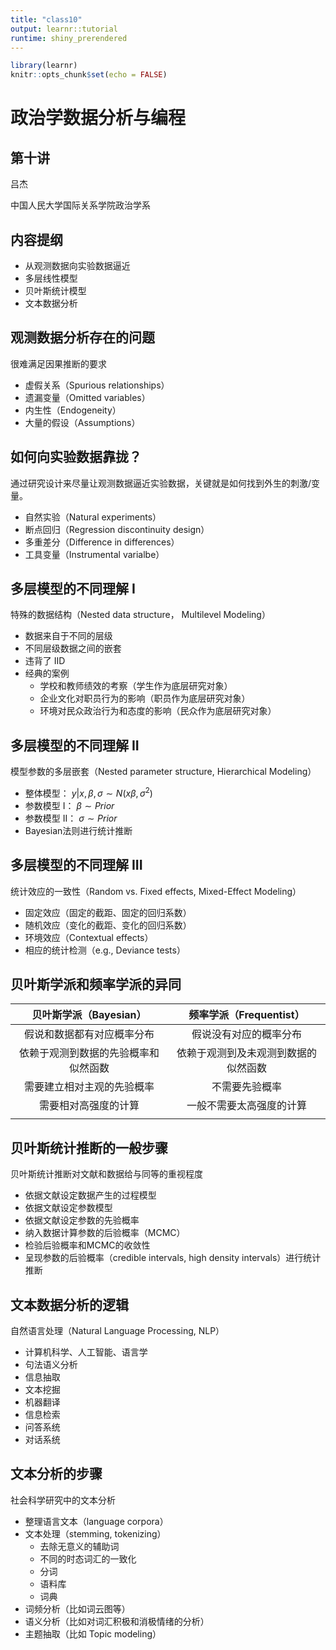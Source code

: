 ```yaml
---
title: "class10"
output: learnr::tutorial
runtime: shiny_prerendered
---
```


```r
library(learnr)
knitr::opts_chunk$set(echo = FALSE)
```


## 
<h1> 政治学数据分析与编程 </h1>
<h2> 第十讲 </h2>

吕杰

中国人民大学国际关系学院政治学系

<script language=JavaScript>
today=new Date();
function initArray(){
this.length=initArray.arguments.length
for(var i=0;i<this.length;i++)
this[i+1]=initArray.arguments[i] }
var d=new initArray(
"星期日",
"星期一",
"星期二",
"星期三",
"星期四",
"星期五",
"星期六");
document.write(
"<font color=#333 style='font-size:9pt;font-family: 楷体'> ",
today.getFullYear(),"年",
today.getMonth()+1,"月",
today.getDate(),"日",
d[today.getDay()+1],
"</font>" );
</script>

## 内容提纲

+ 从观测数据向实验数据逼近
+ 多层线性模型
+ 贝叶斯统计模型
+ 文本数据分析

## 观测数据分析存在的问题

很难满足因果推断的要求

+ 虚假关系（Spurious relationships）
+ 遗漏变量（Omitted variables）
+ 内生性（Endogeneity）
+ 大量的假设（Assumptions）

## 如何向实验数据靠拢？

通过研究设计来尽量让观测数据逼近实验数据，关键就是如何找到外生的刺激/变量。

+ 自然实验（Natural experiments）
+ 断点回归（Regression discontinuity design）
+ 多重差分（Difference in differences）
+ 工具变量（Instrumental varialbe）

## 多层模型的不同理解 I
特殊的数据结构（Nested data structure， Multilevel Modeling）

+ 数据来自于不同的层级
+ 不同层级数据之间的嵌套
+ 违背了 IID
+ 经典的案例
  * 学校和教师绩效的考察（学生作为底层研究对象）
  * 企业文化对职员行为的影响（职员作为底层研究对象）
  * 环境对民众政治行为和态度的影响（民众作为底层研究对象）
  
## 多层模型的不同理解 II
模型参数的多层嵌套（Nested parameter structure, Hierarchical Modeling）

+ 整体模型： $y|x,\beta,\sigma \sim N(x\beta,\sigma^2)$
+ 参数模型 I： $\beta \sim Prior$
+ 参数模型 II： $\sigma \sim Prior$
+ Bayesian法则进行统计推断

## 多层模型的不同理解 III
统计效应的一致性（Random vs. Fixed effects, Mixed-Effect Modeling）

+ 固定效应（固定的截距、固定的回归系数）
+ 随机效应（变化的截距、变化的回归系数）
+ 环境效应（Contextual effects）
+ 相应的统计检测（e.g., Deviance tests）

## 贝叶斯学派和频率学派的异同
|贝叶斯学派（Bayesian）|频率学派（Frequentist）|
|:----:|:----:|
|假说和数据都有对应概率分布|假说没有对应的概率分布|
|依赖于观测到数据的先验概率和似然函数|依赖于观测到及未观测到数据的似然函数|
|需要建立相对主观的先验概率|不需要先验概率|
|需要相对高强度的计算|一般不需要太高强度的计算|
| | |

## 贝叶斯统计推断的一般步骤
贝叶斯统计推断对文献和数据给与同等的重视程度

+ 依据文献设定数据产生的过程模型
+ 依据文献设定参数模型
+ 依据文献设定参数的先验概率
+ 纳入数据计算参数的后验概率（MCMC）
+ 检验后验概率和MCMC的收敛性
+ 呈现参数的后验概率（credible intervals, high density intervals）进行统计推断

## 文本数据分析的逻辑
自然语言处理（Natural Language Processing, NLP）

+ 计算机科学、人工智能、语言学
+ 句法语义分析
+ 信息抽取
+ 文本挖掘
+ 机器翻译
+ 信息检索
+ 问答系统
+ 对话系统

## 文本分析的步骤
社会科学研究中的文本分析

+ 整理语言文本（language corpora）
+ 文本处理（stemming, tokenizing）
  * 去除无意义的辅助词
  * 不同的时态词汇的一致化
  * 分词
  * 语料库
  * 词典
+ 词频分析（比如词云图等）
+ 语义分析（比如对词汇积极和消极情绪的分析）
+ 主题抽取（比如 Topic modeling）




